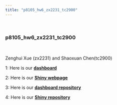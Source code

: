 ```yaml
---
title: "p8105_hw6_zx2231_tc2900" 
---
```


<br>

### **p8105_hw6_zx2231_tc2900**

<br>

Zenghui Xue (zx2231) and Shaoxuan Chen(tc2900)

1: Here is our [**dashboard**](p8105_hw6_zx2231_tc2900_dashboard.html)

2: Here is our [**Shiny webpage**](https://augustxzh.shinyapps.io/p8105_hw6_shiny_zx2231_tc2900shiny/)

3: Here is our [**dashboard repository**](https://github.com/augustxzh/p8105_hw6_zx2231_tc2900.github.io)

4: Here is our [**Shiny repository**](https://github.com/augustxzh/p8105_hw6_shiny_zx2231_tc2900.shiny.io)

 


